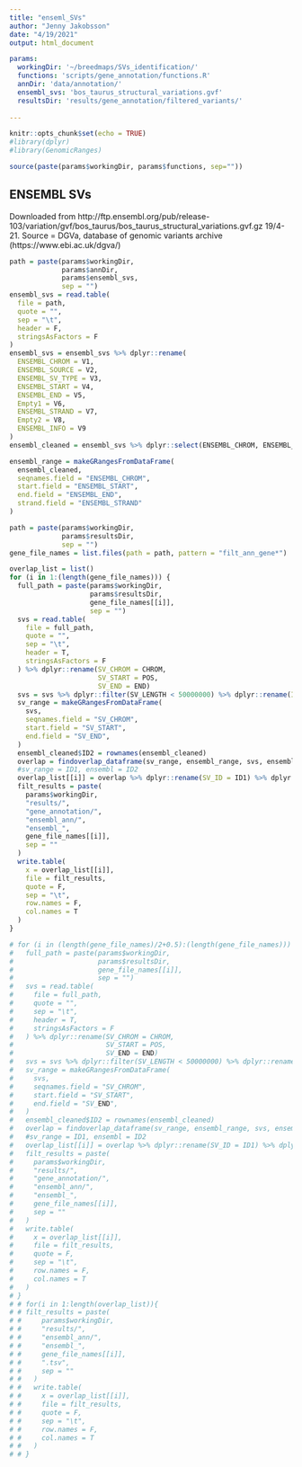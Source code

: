 ```yaml
---
title: "enseml_SVs"
author: "Jenny Jakobsson"
date: "4/19/2021"
output: html_document

params:
  workingDir: '~/breedmaps/SVs_identification/'
  functions: 'scripts/gene_annotation/functions.R'
  annDir: 'data/annotation/'
  ensembl_svs: 'bos_taurus_structural_variations.gvf'
  resultsDir: 'results/gene_annotation/filtered_variants/'
  
---
```


```r
knitr::opts_chunk$set(echo = TRUE)
#library(dplyr)
#library(GenomicRanges)

source(paste(params$workingDir, params$functions, sep=""))
```

## ENSEMBL SVs
Downloaded from http://ftp.ensembl.org/pub/release-103/variation/gvf/bos_taurus/bos_taurus_structural_variations.gvf.gz 19/4-21. Source = DGVa, database of  genomic variants archive (https://www.ebi.ac.uk/dgva/)

```r
path = paste(params$workingDir,
             params$annDir,
             params$ensembl_svs,
             sep = "")
ensembl_svs = read.table(
  file = path,
  quote = "",
  sep = "\t",
  header = F,
  stringsAsFactors = F
)
ensembl_svs = ensembl_svs %>% dplyr::rename(
  ENSEMBL_CHROM = V1,
  ENSEMBL_SOURCE = V2,
  ENSEMBL_SV_TYPE = V3,
  ENSEMBL_START = V4,
  ENSEMBL_END = V5,
  Empty1 = V6,
  ENSEMBL_STRAND = V7,
  Empty2 = V8,
  ENSEMBL_INFO = V9
)
ensembl_cleaned = ensembl_svs %>% dplyr::select(ENSEMBL_CHROM, ENSEMBL_START, ENSEMBL_END, ENSEMBL_STRAND, ENSEMBL_SOURCE, ENSEMBL_INFO) %>% dplyr::distinct(ENSEMBL_CHROM, ENSEMBL_START, ENSEMBL_END)

ensembl_range = makeGRangesFromDataFrame(
  ensembl_cleaned,
  seqnames.field = "ENSEMBL_CHROM",
  start.field = "ENSEMBL_START",
  end.field = "ENSEMBL_END",
  strand.field = "ENSEMBL_STRAND"
)
```



```r
path = paste(params$workingDir,
             params$resultsDir,
             sep = "")
gene_file_names = list.files(path = path, pattern = "filt_ann_gene*")

overlap_list = list()
for (i in 1:(length(gene_file_names))) {
  full_path = paste(params$workingDir,
                    params$resultsDir,
                    gene_file_names[[i]],
                    sep = "")
  svs = read.table(
    file = full_path,
    quote = "",
    sep = "\t",
    header = T,
    stringsAsFactors = F
  ) %>% dplyr::rename(SV_CHROM = CHROM,
                      SV_START = POS,
                      SV_END = END)
  svs = svs %>% dplyr::filter(SV_LENGTH < 50000000) %>% dplyr::rename(ID1 = ID)
  sv_range = makeGRangesFromDataFrame(
    svs,
    seqnames.field = "SV_CHROM",
    start.field = "SV_START",
    end.field = "SV_END",
  )
  ensembl_cleaned$ID2 = rownames(ensembl_cleaned)
  overlap = findoverlap_dataframe(sv_range, ensembl_range, svs, ensembl_cleaned)
  #sv_range = ID1, ensembl = ID2
  overlap_list[[i]] = overlap %>% dplyr::rename(SV_ID = ID1) %>% dplyr::select(-ID2)
  filt_results = paste(
    params$workingDir,
    "results/",
    "gene_annotation/",
    "ensembl_ann/",
    "ensembl_",
    gene_file_names[[i]],
    sep = ""
  )
  write.table(
    x = overlap_list[[i]],
    file = filt_results,
    quote = F,
    sep = "\t",
    row.names = F,
    col.names = T
  )
}

```

```r
# for (i in (length(gene_file_names)/2+0.5):(length(gene_file_names))) {
#   full_path = paste(params$workingDir,
#                     params$resultsDir,
#                     gene_file_names[[i]],
#                     sep = "")
#   svs = read.table(
#     file = full_path,
#     quote = "",
#     sep = "\t",
#     header = T,
#     stringsAsFactors = F
#   ) %>% dplyr::rename(SV_CHROM = CHROM,
#                       SV_START = POS,
#                       SV_END = END)
#   svs = svs %>% dplyr::filter(SV_LENGTH < 50000000) %>% dplyr::rename(ID1 = ID)
#   sv_range = makeGRangesFromDataFrame(
#     svs,
#     seqnames.field = "SV_CHROM",
#     start.field = "SV_START",
#     end.field = "SV_END",
#   )
#   ensembl_cleaned$ID2 = rownames(ensembl_cleaned)
#   overlap = findoverlap_dataframe(sv_range, ensembl_range, svs, ensembl_cleaned)
#   #sv_range = ID1, ensembl = ID2
#   overlap_list[[i]] = overlap %>% dplyr::rename(SV_ID = ID1) %>% dplyr::select(-ID2)
#   filt_results = paste(
#     params$workingDir,
#     "results/",
#     "gene_annotation/",
#     "ensembl_ann/",
#     "ensembl_",
#     gene_file_names[[i]],
#     sep = ""
#   )
#   write.table(
#     x = overlap_list[[i]],
#     file = filt_results,
#     quote = F,
#     sep = "\t",
#     row.names = F,
#     col.names = T
#   )
# }
# # for(i in 1:length(overlap_list)){
# # filt_results = paste(
# #     params$workingDir,
# #     "results/",
# #     "ensembl_ann/",
# #     "ensembl_",
# #     gene_file_names[[i]],
# #     ".tsv",
# #     sep = ""
# #   )
# #   write.table(
# #     x = overlap_list[[i]],
# #     file = filt_results,
# #     quote = F,
# #     sep = "\t",
# #     row.names = F,
# #     col.names = T
# #   )
# # }
```


